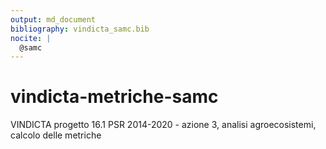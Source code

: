 ```yaml
---
output: md_document
bibliography: vindicta_samc.bib
nocite: |
  @samc
---
```


# vindicta-metriche-samc

VINDICTA progetto 16.1 PSR 2014-2020 - azione 3, analisi agroecosistemi, calcolo delle metriche